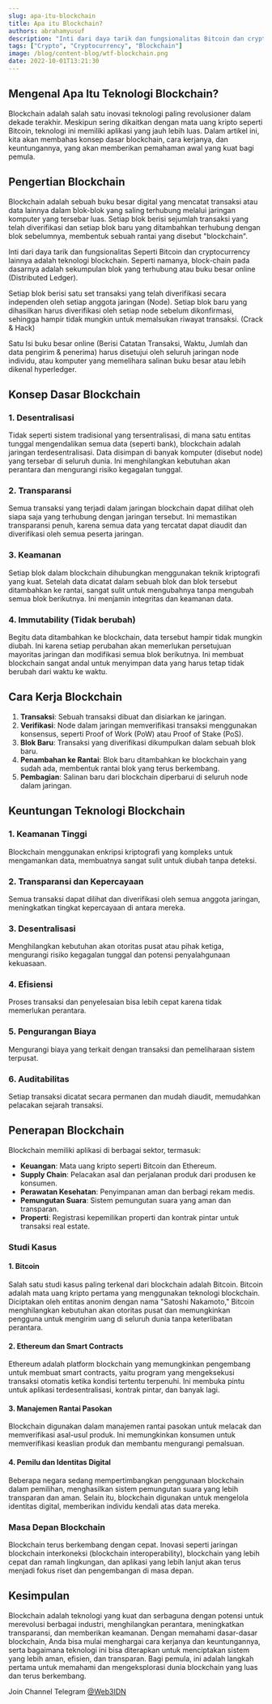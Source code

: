 ```yaml
---
slug: apa-itu-blockchain
title: Apa itu Blockchain?
authors: abrahamyusuf
description: "Inti dari daya tarik dan fungsionalitas Bitcoin dan cryptocurrency lainnya adalah teknologi blockchain. Seperti namanya, block-chain pada dasarnya adalah sekumpulan blok yang terhubung atau buku besar online (Distributed Ledger)."
tags: ["Crypto", "Cryptocurrency", "Blockchain"]
image: /blog/content-blog/wtf-blockchain.png
date: 2022-10-01T13:21:30
---
```




## Mengenal Apa Itu Teknologi Blockchain? 

Blockchain adalah salah satu inovasi teknologi paling revolusioner dalam dekade terakhir. Meskipun sering dikaitkan dengan mata uang kripto seperti Bitcoin, teknologi ini memiliki aplikasi yang jauh lebih luas. Dalam artikel ini, kita akan membahas konsep dasar blockchain, cara kerjanya, dan keuntungannya, yang akan memberikan pemahaman awal yang kuat bagi pemula.

## Pengertian Blockchain

Blockchain adalah sebuah buku besar digital yang mencatat transaksi atau data lainnya dalam blok-blok yang saling terhubung melalui jaringan komputer yang tersebar luas. Setiap blok berisi sejumlah transaksi yang telah diverifikasi dan setiap blok baru yang ditambahkan terhubung dengan blok sebelumnya, membentuk sebuah rantai yang disebut "blockchain".

Inti dari daya tarik dan fungsionalitas Seperti Bitcoin dan cryptocurrency lainnya adalah teknologi blockchain. Seperti namanya, block-chain pada dasarnya adalah sekumpulan blok yang terhubung atau buku besar online (Distributed Ledger).

Setiap blok berisi satu set transaksi yang telah diverifikasi secara independen oleh setiap anggota jaringan (Node). Setiap blok baru yang dihasilkan harus diverifikasi oleh setiap node sebelum dikonfirmasi, sehingga hampir tidak mungkin untuk memalsukan riwayat transaksi. (Crack & Hack)

Satu Isi buku besar online (Berisi Catatan Transaksi, Waktu, Jumlah dan data pengirim & penerima) harus disetujui oleh seluruh jaringan node individu, atau komputer yang memelihara salinan buku besar atau lebih dikenal hyperledger.  

## Konsep Dasar Blockchain

### 1. Desentralisasi
Tidak seperti sistem tradisional yang tersentralisasi, di mana satu entitas tunggal mengendalikan semua data (seperti bank), blockchain adalah jaringan terdesentralisasi. Data disimpan di banyak komputer (disebut node) yang tersebar di seluruh dunia. Ini menghilangkan kebutuhan akan perantara dan mengurangi risiko kegagalan tunggal.

### 2. Transparansi
Semua transaksi yang terjadi dalam jaringan blockchain dapat dilihat oleh siapa saja yang terhubung dengan jaringan tersebut. Ini memastikan transparansi penuh, karena semua data yang tercatat dapat diaudit dan diverifikasi oleh semua peserta jaringan.

### 3. Keamanan
Setiap blok dalam blockchain dihubungkan menggunakan teknik kriptografi yang kuat. Setelah data dicatat dalam sebuah blok dan blok tersebut ditambahkan ke rantai, sangat sulit untuk mengubahnya tanpa mengubah semua blok berikutnya. Ini menjamin integritas dan keamanan data.

### 4. Immutability (Tidak berubah)
Begitu data ditambahkan ke blockchain, data tersebut hampir tidak mungkin diubah. Ini karena setiap perubahan akan memerlukan persetujuan mayoritas jaringan dan modifikasi semua blok berikutnya. Ini membuat blockchain sangat andal untuk menyimpan data yang harus tetap tidak berubah dari waktu ke waktu.

## Cara Kerja Blockchain

1. **Transaksi**: Sebuah transaksi dibuat dan disiarkan ke jaringan.
2. **Verifikasi**: Node dalam jaringan memverifikasi transaksi menggunakan konsensus, seperti Proof of Work (PoW) atau Proof of Stake (PoS).
3. **Blok Baru**: Transaksi yang diverifikasi dikumpulkan dalam sebuah blok baru.
4. **Penambahan ke Rantai**: Blok baru ditambahkan ke blockchain yang sudah ada, membentuk rantai blok yang terus berkembang.
5. **Pembagian**: Salinan baru dari blockchain diperbarui di seluruh node dalam jaringan.

## Keuntungan Teknologi Blockchain

### 1. Keamanan Tinggi
Blockchain menggunakan enkripsi kriptografi yang kompleks untuk mengamankan data, membuatnya sangat sulit untuk diubah tanpa deteksi.

### 2. Transparansi dan Kepercayaan
Semua transaksi dapat dilihat dan diverifikasi oleh semua anggota jaringan, meningkatkan tingkat kepercayaan di antara mereka.

### 3. Desentralisasi
Menghilangkan kebutuhan akan otoritas pusat atau pihak ketiga, mengurangi risiko kegagalan tunggal dan potensi penyalahgunaan kekuasaan.

### 4. Efisiensi
Proses transaksi dan penyelesaian bisa lebih cepat karena tidak memerlukan perantara.

### 5. Pengurangan Biaya
Mengurangi biaya yang terkait dengan transaksi dan pemeliharaan sistem terpusat.

### 6. Auditabilitas
Setiap transaksi dicatat secara permanen dan mudah diaudit, memudahkan pelacakan sejarah transaksi.

## Penerapan Blockchain

Blockchain memiliki aplikasi di berbagai sektor, termasuk:
- **Keuangan**: Mata uang kripto seperti Bitcoin dan Ethereum.
- **Supply Chain**: Pelacakan asal dan perjalanan produk dari produsen ke konsumen.
- **Perawatan Kesehatan**: Penyimpanan aman dan berbagi rekam medis.
- **Pemungutan Suara**: Sistem pemungutan suara yang aman dan transparan.
- **Properti**: Registrasi kepemilikan properti dan kontrak pintar untuk transaksi real estate.

### Studi Kasus

#### 1. **Bitcoin**

Salah satu studi kasus paling terkenal dari blockchain adalah Bitcoin. Bitcoin adalah mata uang kripto pertama yang menggunakan teknologi blockchain. Diciptakan oleh entitas anonim dengan nama "Satoshi Nakamoto," Bitcoin menghilangkan kebutuhan akan otoritas pusat dan memungkinkan pengguna untuk mengirim uang di seluruh dunia tanpa keterlibatan perantara.

#### 2. **Ethereum dan Smart Contracts**

Ethereum adalah platform blockchain yang memungkinkan pengembang untuk membuat smart contracts, yaitu program yang mengeksekusi transaksi otomatis ketika kondisi tertentu terpenuhi. Ini membuka pintu untuk aplikasi terdesentralisasi, kontrak pintar, dan banyak lagi.

#### 3. **Manajemen Rantai Pasokan**

Blockchain digunakan dalam manajemen rantai pasokan untuk melacak dan memverifikasi asal-usul produk. Ini memungkinkan konsumen untuk memverifikasi keaslian produk dan membantu mengurangi pemalsuan.

#### 4. **Pemilu dan Identitas Digital**

Beberapa negara sedang mempertimbangkan penggunaan blockchain dalam pemilihan, menghasilkan sistem pemungutan suara yang lebih transparan dan aman. Selain itu, blockchain digunakan untuk mengelola identitas digital, memberikan individu kendali atas data mereka.

### Masa Depan Blockchain

Blockchain terus berkembang dengan cepat. Inovasi seperti jaringan blockchain interkoneksi (blockchain interoperability), blockchain yang lebih cepat dan ramah lingkungan, dan aplikasi yang lebih lanjut akan terus menjadi fokus riset dan pengembangan di masa depan.

## Kesimpulan

Blockchain adalah teknologi yang kuat dan serbaguna dengan potensi untuk merevolusi berbagai industri, menghilangkan perantara, meningkatkan transparansi, dan memberikan keamanan. Dengan memahami dasar-dasar blockchain, Anda bisa mulai menghargai cara kerjanya dan keuntungannya, serta bagaimana teknologi ini bisa diterapkan untuk menciptakan sistem yang lebih aman, efisien, dan transparan. Bagi pemula, ini adalah langkah pertama untuk memahami dan mengeksplorasi dunia blockchain yang luas dan terus berkembang.


Join Channel Telegram [@Web3IDN](https://t.me/Web3IDN)
